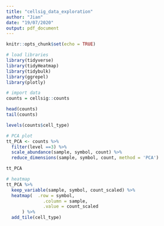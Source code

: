 ```yaml
---
title: "cellsig_data_exploration"
author: "Jian"
date: "19/07/2020"
output: pdf_document
---
```


```r
knitr::opts_chunk$set(echo = TRUE)
```


```r
# load libraries
library(tidyverse)
library(tidyHeatmap)
library(tidybulk)
library(ggrepel)
library(plotly)
```


```r
# import data
counts = cellsig::counts 

head(counts)
tail(counts)
```

```r

levels(counts$cell_type)
```

```r
# PCA plot
tt_PCA <- counts %>%
  filter(level ==3) %>%
  scale_abundance(sample, symbol, count) %>%
  reduce_dimensions(sample, symbol, count, method = 'PCA')

tt_PCA
```

```r
# heatmap
tt_PCA %>%
  keep_variable(sample, symbol, count_scaled) %>%
  heatmap(  .row = symbol,
              .column = sample,
              .value = count_scaled
      ) %>%
  add_tile(cell_type)
```


